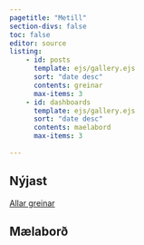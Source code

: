 ```yaml
---
pagetitle: "Metill"
section-divs: false
toc: false
editor: source
listing:
    - id: posts
      template: ejs/gallery.ejs
      sort: "date desc"
      contents: greinar
      max-items: 3
    - id: dashboards
      template: ejs/gallery.ejs
      sort: "date desc"
      contents: maelabord
      max-items: 3
        
---
```




## Nýjast

::: {#posts .column-screen-inset}

:::

[Allar greinar](greinar.qmd){type="button" class="btn btn-primary btn-link"}

<!-- <a href="/posts.html" type="button" class="btn btn-primary btn-link">Allar greinar</button> -->

## Mælaborð

::: {#dashboards .column-screen-inset}

:::


